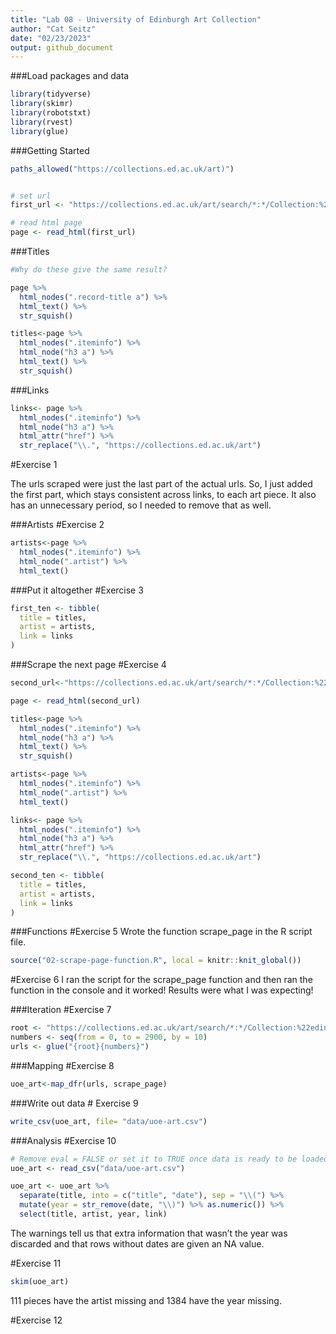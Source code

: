 ```yaml
---
title: "Lab 08 - University of Edinburgh Art Collection"
author: "Cat Seitz"
date: "02/23/2023"
output: github_document
---
```


###Load packages and data

```r
library(tidyverse) 
library(skimr)
library(robotstxt)
library(rvest)
library(glue)
```


###Getting Started

```r


paths_allowed("https://collections.ed.ac.uk/art)")



```

```r

# set url
first_url <- "https://collections.ed.ac.uk/art/search/*:*/Collection:%22edinburgh+college+of+art%7C%7C%7CEdinburgh+College+of+Art%22?offset=0"

# read html page
page <- read_html(first_url)

```

###Titles

```r

#Why do these give the same result?

page %>%
  html_nodes(".record-title a") %>%
  html_text() %>%
  str_squish()

titles<-page %>%
  html_nodes(".iteminfo") %>%
  html_node("h3 a") %>%
  html_text() %>%
  str_squish()

```

###Links

```r
  
links<- page %>%
  html_nodes(".iteminfo") %>%
  html_node("h3 a") %>%
  html_attr("href") %>%
  str_replace("\\.", "https://collections.ed.ac.uk/art")

```
#Exercise 1

The urls scraped were just the last part of the actual urls. So, I just added the first part, which stays consistent across links, to each art piece. It also has an unnecessary period, so I needed to remove that as well. 

###Artists
#Exercise 2

```r
artists<-page %>%
  html_nodes(".iteminfo") %>%
  html_node(".artist") %>%
  html_text()

```

###Put it altogether
#Exercise 3

```r

first_ten <- tibble(
  title = titles,
  artist = artists,
  link = links
)

```

###Scrape the next page
#Exercise 4

```r

second_url<-"https://collections.ed.ac.uk/art/search/*:*/Collection:%22edinburgh+college+of+art%7C%7C%7CEdinburgh+College+of+Art%22?offset=10"

page <- read_html(second_url)

titles<-page %>%
  html_nodes(".iteminfo") %>%
  html_node("h3 a") %>%
  html_text() %>%
  str_squish()

artists<-page %>%
  html_nodes(".iteminfo") %>%
  html_node(".artist") %>%
  html_text()

links<- page %>%
  html_nodes(".iteminfo") %>%
  html_node("h3 a") %>%
  html_attr("href") %>%
  str_replace("\\.", "https://collections.ed.ac.uk/art")

second_ten <- tibble(
  title = titles,
  artist = artists,
  link = links
)

```

###Functions
#Exercise 5
Wrote the function scrape_page in the R script file. 

```r

source("02-scrape-page-function.R", local = knitr::knit_global())

```

#Exercise 6
I ran the script for the scrape_page function and then ran the function in the console and it worked! Results were what I was expecting!

###Iteration
#Exercise 7

```r

root <- "https://collections.ed.ac.uk/art/search/*:*/Collection:%22edinburgh+college+of+art%7C%7C%7CEdinburgh+College+of+Art%22?offset="
numbers <- seq(from = 0, to = 2900, by = 10)
urls <- glue("{root}{numbers}")

```

###Mapping
#Exercise 8

```r

uoe_art<-map_dfr(urls, scrape_page)

```

###Write out data
# Exercise 9

```r

write_csv(uoe_art, file= "data/uoe-art.csv")

```

###Analysis
#Exercise 10


```r
# Remove eval = FALSE or set it to TRUE once data is ready to be loaded
uoe_art <- read_csv("data/uoe-art.csv")
```

```r
uoe_art <- uoe_art %>%
  separate(title, into = c("title", "date"), sep = "\\(") %>%
  mutate(year = str_remove(date, "\\)") %>% as.numeric()) %>%
  select(title, artist, year, link)
```
The warnings tell us that extra information that wasn't the year was discarded and that rows without dates are given an NA value. 

#Exercise 11

```r

skim(uoe_art)

```

111 pieces have the artist missing and 1384 have the year missing. 


#Exercise 12

```r


```














